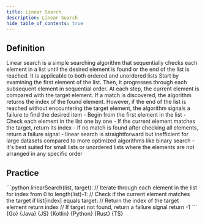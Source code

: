 ```yaml
---
title: Linear Search
description: Linear Search
hide_table_of_contents: true
---
```





## Definition

<Tabs queryString="primary">
  <TabItem value="definition" label="Definition">
    Linear search is a simple searching algorithm that sequentially checks each element in a list until the desired element is found or the end of the list is reached. It is applicable to both ordered and unordered lists
  </TabItem>
  <TabItem value="how" label="Explanation">
    Start by examining the first element of the list. Then, it progresses through each subsequent element in sequential order. At each step, the current element is compared with the target element. If a match is discovered, the algorithm returns the index of the found element. However, if the end of the list is reached without encountering the target element, the algorithm signals a failure to find the desired item
  </TabItem>
  <TabItem value="guidance" label="Guidance">
    - Begin from the first element in the list
    - Check each element in the list one by one
    - If the current element matches the target, return its index
    - If no match is found after checking all elements, return a failure signal
  </TabItem>
  <TabItem value="tips" label="Tips">
    - linear search is straightforward but inefficient for large datasets compared to more optimized algorithms like binary search
    - it's best suited for small lists or unordered lists where the elements are not arranged in any specific order
  </TabItem>
</Tabs>

## Practice

<Tabs queryString="primary">
  <TabItem value="practice" label="Practice">
    ```python
    linearSearch(list, target):
      // Iterate through each element in the list
      for index from 0 to length(list)-1:
        // Check if the current element matches the target
        if list[index] equals target:
          // Return the index of the target element
          return index
      // If target not found, return a failure signal
      return -1
    ```
  </TabItem>
  <TabItem value="solution" label="Solution">
    <Tabs queryString="code">
      <TabItem
        value="go"
        label=""
        attributes={{ title: "Go Lang", className: "code_lang go m" }}
      >
        <CodeBlock language="go">{Go}</CodeBlock>
      </TabItem>
      <TabItem
        value="java"
        label=""
        attributes={{ title: "Java", className: "code_lang java m" }}
      >
        <CodeBlock language="java">{Java}</CodeBlock>
      </TabItem>
      <TabItem
        value="js"
        label=""
        attributes={{ title: "JavaScript", className: "code_lang js m" }}
      >
        <CodeBlock language="js">{JS}</CodeBlock>
      </TabItem>
      <TabItem
        value="kotlin"
        label=""
        attributes={{ title: "Kotlin", className: "code_lang kotlin m" }}
      >
        <CodeBlock language="kotlin">{Kotlin}</CodeBlock>
      </TabItem>
      <TabItem
        value="python"
        label=""
        attributes={{ title: "Python", className: "code_lang python m" }}
      >
        <CodeBlock language="python">{Python}</CodeBlock>
      </TabItem>
      <TabItem
        value="rust"
        label=""
        attributes={{ title: "Rust", className: "code_lang rust m" }}
      >
        <CodeBlock language="rust">{Rust}</CodeBlock>
      </TabItem>
      <TabItem
        value="ts"
        label=""
        attributes={{ title: "TypeScript", className: "code_lang ts m" }}
      >
        <CodeBlock language="ts">{TS}</CodeBlock>
      </TabItem>
    </Tabs>
  </TabItem>
</Tabs>
